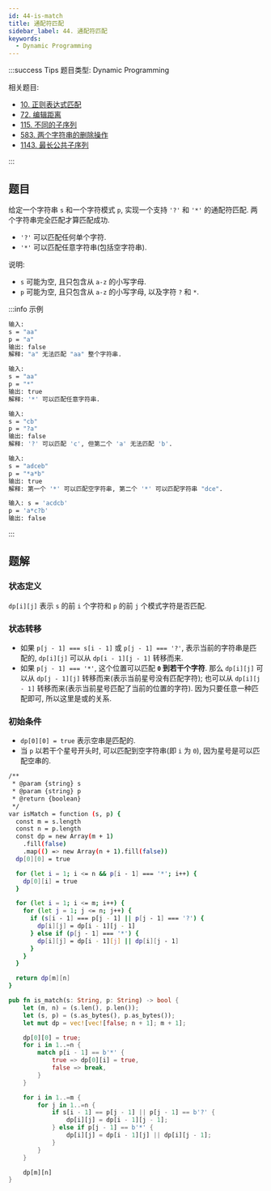```yaml
---
id: 44-is-match
title: 通配符匹配
sidebar_label: 44. 通配符匹配
keywords:
  - Dynamic Programming
---
```


:::success Tips
题目类型: Dynamic Programming

相关题目:

- [10. 正则表达式匹配](/leetcode/hard/10-is-match)
- [72. 编辑距离](/leetcode/hard/72-min-distance)
- [115. 不同的子序列](/leetcode/hard/115-num-distinct)
- [583. 两个字符串的删除操作](/leetcode/medium/583-min-distance)
- [1143. 最长公共子序列](/leetcode/medium/1143-longest-common-subsequence)

:::

## 题目

给定一个字符串 `s` 和一个字符模式 `p`, 实现一个支持 `'?'` 和 `'*'` 的通配符匹配. 两个字符串完全匹配才算匹配成功.

- `'?'` 可以匹配任何单个字符.
- `'*'` 可以匹配任意字符串(包括空字符串).

说明:

- `s` 可能为空, 且只包含从 `a-z` 的小写字母.
- `p` 可能为空, 且只包含从 `a-z` 的小写字母, 以及字符 `?` 和 `*`.

:::info 示例

```bash
输入:
s = "aa"
p = "a"
输出: false
解释: "a" 无法匹配 "aa" 整个字符串.
```

```bash
输入:
s = "aa"
p = "*"
输出: true
解释: '*' 可以匹配任意字符串.
```

```bash
输入:
s = "cb"
p = "?a"
输出: false
解释: '?' 可以匹配 'c', 但第二个 'a' 无法匹配 'b'.
```

```bash
输入:
s = "adceb"
p = "*a*b"
输出: true
解释: 第一个 '*' 可以匹配空字符串, 第二个 '*' 可以匹配字符串 "dce".
```

```bash
输入: s = 'acdcb'
p = 'a*c?b'
输出: false
```

:::

## 题解

### 状态定义

`dp[i][j]` 表示 `s` 的前 `i` 个字符和 `p` 的前 `j` 个模式字符是否匹配.

### 状态转移

- 如果 `p[j - 1] === s[i - 1]` 或 `p[j - 1] === '?'`, 表示当前的字符串是匹配的, `dp[i][j]` 可以从 `dp[i - 1][j - 1]` 转移而来.
- 如果 `p[j - 1] === '*'`, 这个位置可以匹配 **`0` 到若干个字符**. 那么 `dp[i][j]` 可以从 `dp[j - 1][j]` 转移而来(表示当前星号没有匹配字符);
  也可以从 `dp[i][j - 1]` 转移而来(表示当前星号匹配了当前的位置的字符). 因为只要任意一种匹配即可, 所以这里是或的关系.

### 初始条件

- `dp[0][0] = true` 表示空串是匹配的.
- 当 `p` 以若干个星号开头时, 可以匹配到空字符串(即 `i` 为 `0`), 因为星号是可以匹配空串的.


<Tabs>
  <TabItem value="JavaScript" label="JavaScript" default>

```bash
/**
 * @param {string} s
 * @param {string} p
 * @return {boolean}
 */
var isMatch = function (s, p) {
  const m = s.length
  const n = p.length
  const dp = new Array(m + 1)
    .fill(false)
    .map(() => new Array(n + 1).fill(false))
  dp[0][0] = true

  for (let i = 1; i <= n && p[i - 1] === '*'; i++) {
    dp[0][i] = true
  }

  for (let i = 1; i <= m; i++) {
    for (let j = 1; j <= n; j++) {
      if (s[i - 1] === p[j - 1] || p[j - 1] === '?') {
        dp[i][j] = dp[i - 1][j - 1]
      } else if (p[j - 1] === '*') {
        dp[i][j] = dp[i - 1][j] || dp[i][j - 1]
      }
    }
  }

  return dp[m][n]
}
```

</TabItem>
<TabItem value="Rust" label="Rust">

```rust
pub fn is_match(s: String, p: String) -> bool {
    let (m, n) = (s.len(), p.len());
    let (s, p) = (s.as_bytes(), p.as_bytes());
    let mut dp = vec![vec![false; n + 1]; m + 1];

    dp[0][0] = true;
    for i in 1..=n {
        match p[i - 1] == b'*' {
            true => dp[0][i] = true,
            false => break,
        }
    }

    for i in 1..=m {
        for j in 1..=n {
            if s[i - 1] == p[j - 1] || p[j - 1] == b'?' {
                dp[i][j] = dp[i - 1][j - 1];
            } else if p[j - 1] == b'*' {
                dp[i][j] = dp[i - 1][j] || dp[i][j - 1];
            }
        }
    }

    dp[m][n]
}
```

</TabItem>
</Tabs>
